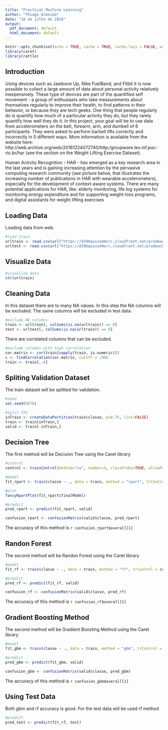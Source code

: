 ---
title: "Practical Machine Learning"
author: "Thiago Almeida"
date: "18 de julho de 2018"
output:
  pdf_document: default
  html_document: default
---

```{r setup, echo = FALSE}
knitr::opts_chunk$set(echo = TRUE, cache = TRUE, cache.lazy = FALSE, warning=FALSE, message=FALSE)
library(caret)
library(rattle)
```

## Introduction

Using devices such as Jawbone Up, Nike FuelBand, and Fitbit it is now possible to collect a large amount of data about personal activity relatively inexpensively. These type of devices are part of the quantified self movement - a group of enthusiasts who take measurements about themselves regularly to improve their health, to find patterns in their behavior, or because they are tech geeks. One thing that people regularly do is quantify how much of a particular activity they do, but they rarely quantify how well they do it. In this project, your goal will be to use data from accelerometers on the belt, forearm, arm, and dumbell of 6 participants. They were asked to perform barbell lifts correctly and incorrectly in 5 different ways. More information is available from the website here: http://web.archive.org/web/20161224072740/http:/groupware.les.inf.puc-rio.br/har (see the section on the Weight Lifting Exercise Dataset).

Human Activity Recognition - HAR - has emerged as a key research area in the last years and is gaining increasing attention by the pervasive computing research community (see picture below, that illustrates the increasing number of publications in HAR with wearable accelerometers), especially for the development of context-aware systems. There are many potential applications for HAR, like: elderly monitoring, life log systems for monitoring energy expenditure and for supporting weight-loss programs, and digital assistants for weight lifting exercises

## Loading Data

Loading data from web.

```{r load}

#load train
urltrain <- read.csv(url("https://d396qusza40orc.cloudfront.net/predmachlearn/pml-training.csv"),header=TRUE,na.strings = c("", "NA"))
urltest <- read.csv(url("https://d396qusza40orc.cloudfront.net/predmachlearn/pml-testing.csv"),header=TRUE,na.strings = c("", "NA"))

```

## Visualize Data

```{r visualize}

#visualize data
str(urltrain)

```

## Cleaning Data

In this dataset there are to many NA values. 
In this step the NA columns will be excluded.
The same columns will be excluded in test data.

```{r clean}

#exclude NA columns 
train <- urltrain[, colSums(is.na(urltrain)) == 0]
test <- urltest[, colSums(is.na(urltrain)) == 0]


```

There are correlated columns that can be excluded.

```{r correlation}

#exclude columns with high correlation
cor.matrix <- cor(train[sapply(train, is.numeric)])
c <- findCorrelation(cor.matrix, cutoff = .90)
train <- train[,-c]

```


## Spliting Validation Dataset

The train dataset will be splitted for validation.

```{r split}

#seed
set.seed(9876)

#split 75%
inTrain <- createDataPartition(train$classe, p=0.75, list=FALSE)
train <- train[inTrain,]
valid <- train[-inTrain,]


```

## Decision Tree

The first method will be Decision Tree using the Caret library

```{r tree}

#control
control <- trainControl(method="cv", number=3, classProbs=TRUE, allowParallel=TRUE, verboseIter = FALSE)

#model
fit_rpart <- train(classe ~ ., data = train, method = "rpart", trControl = control)

#plot
fancyRpartPlot(fit_rpart$finalModel)

#predict
pred_rpart <- predict(fit_rpart, valid)

confusion_rpart <- confusionMatrix(valid$classe, pred_rpart)

```

The accuracy of this method is `r confusion_rpart$overall[1]`

## Randon Forest

The second method will be Randon Forest using the Caret library

```{r forest}

#model
fit_rf <- train(classe ~ ., data = train, method = "rf", trControl = control, ntree=500, keep.forest=TRUE, importance=TRUE)

#predict
pred_rf <- predict(fit_rf, valid)

confusion_rf <- confusionMatrix(valid$classe, pred_rf)

```

The accuracy of this method is `r confusion_rf$overall[1]`

## Gradient Boosting Method

The second method will be Gradient Boosting Method using the Caret library

```{r gbm}

#model
fit_gbm <- train(classe ~ ., data = train, method = "gbm", trControl = control)

#predict
pred_gbm <- predict(fit_gbm, valid)

confusion_gbm <- confusionMatrix(valid$classe, pred_gbm)


```

The accuracy of this method is `r confusion_gbm$overall[1]`

## Using Test Data

Both gbm and rf accuracy is good. For the test data will be used rf method

```{r test}

#predict
pred_test <- predict(fit_rf, test)


```